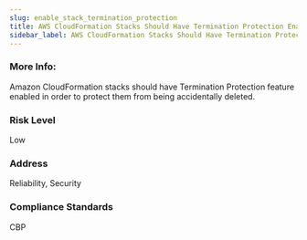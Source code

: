 ```yaml
---
slug: enable_stack_termination_protection
title: AWS CloudFormation Stacks Should Have Termination Protection Enabled
sidebar_label: AWS CloudFormation Stacks Should Have Termination Protection Enabled
---
```


### More Info:

Amazon CloudFormation stacks should have Termination Protection feature enabled in order to protect them from being accidentally deleted.

### Risk Level

Low

### Address

Reliability, Security

### Compliance Standards

CBP


